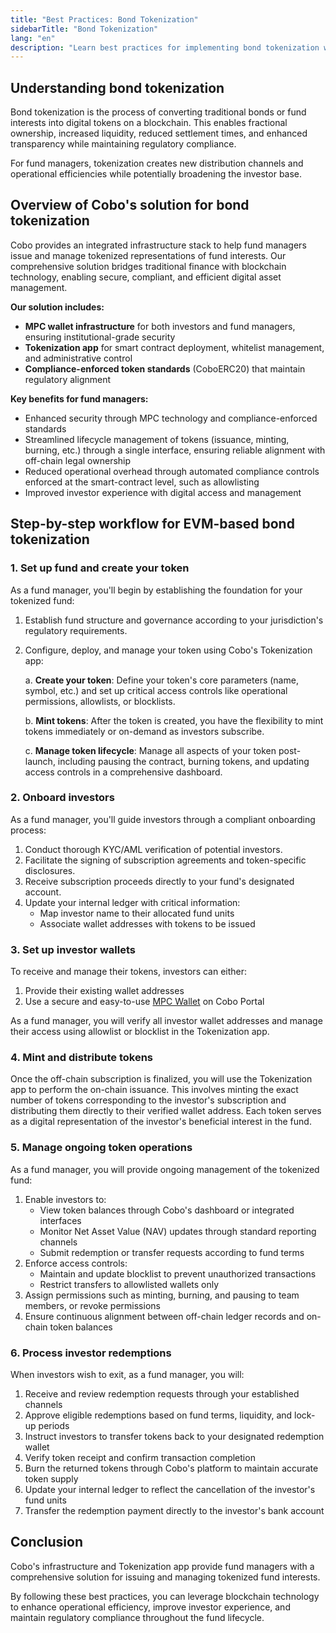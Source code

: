 ```yaml
---
title: "Best Practices: Bond Tokenization"
sidebarTitle: "Bond Tokenization"
lang: "en"
description: "Learn best practices for implementing bond tokenization with Cobo's Tokenization app, from setup to investor redemption."
---
```


## Understanding bond tokenization

Bond tokenization is the process of converting traditional bonds or fund interests into digital tokens on a blockchain. This enables fractional ownership, increased liquidity, reduced settlement times, and enhanced transparency while maintaining regulatory compliance. 

For fund managers, tokenization creates new distribution channels and operational efficiencies while potentially broadening the investor base.

## Overview of Cobo's solution for bond tokenization

Cobo provides an integrated infrastructure stack to help fund managers issue and manage tokenized representations of fund interests. Our comprehensive solution bridges traditional finance with blockchain technology, enabling secure, compliant, and efficient digital asset management.

**Our solution includes:**
- **MPC wallet infrastructure** for both investors and fund managers, ensuring institutional-grade security
- **Tokenization app** for smart contract deployment, whitelist management, and administrative control
- **Compliance-enforced token standards** (CoboERC20) that maintain regulatory alignment

**Key benefits for fund managers:**
- Enhanced security through MPC technology and compliance-enforced standards
- Streamlined lifecycle management of tokens (issuance, minting, burning, etc.) through a single interface, ensuring reliable alignment with off-chain legal ownership
- Reduced operational overhead through automated compliance controls enforced at the smart-contract level, such as allowlisting
- Improved investor experience with digital access and management

## Step-by-step workflow for EVM-based bond tokenization

### 1. Set up fund and create your token

As a fund manager, you'll begin by establishing the foundation for your tokenized fund:

1. Establish fund structure and governance according to your jurisdiction's regulatory requirements.
2. Configure, deploy, and manage your token using Cobo's Tokenization app:
   
   a. **Create your token**: Define your token's core parameters (name, symbol, etc.) and set up critical access controls like operational permissions, allowlists, or blocklists.

   b. **Mint tokens**: After the token is created, you have the flexibility to mint tokens immediately or on-demand as investors subscribe.

   c. **Manage token lifecycle**: Manage all aspects of your token post-launch, including pausing the contract, burning tokens, and updating access controls in a comprehensive dashboard.

### 2. Onboard investors

As a fund manager, you'll guide investors through a compliant onboarding process:

1. Conduct thorough KYC/AML verification of potential investors.
2. Facilitate the signing of subscription agreements and token-specific disclosures.
3. Receive subscription proceeds directly to your fund's designated account.
4. Update your internal ledger with critical information:
   - Map investor name to their allocated fund units
   - Associate wallet addresses with tokens to be issued

### 3. Set up investor wallets

To receive and manage their tokens, investors can either:

1. Provide their existing wallet addresses
2. Use a secure and easy-to-use [MPC Wallet](/en/portal/mpc-wallets/introduction) on Cobo Portal

As a fund manager, you will verify all investor wallet addresses and manage their access using allowlist or blocklist in the Tokenization app.

### 4. Mint and distribute tokens

Once the off-chain subscription is finalized, you will use the Tokenization app to perform the on-chain issuance. This involves minting the exact number of tokens corresponding to the investor's subscription and distributing them directly to their verified wallet address. Each token serves as a digital representation of the investor's beneficial interest in the fund.

### 5. Manage ongoing token operations

As a fund manager, you will provide ongoing management of the tokenized fund:

1. Enable investors to:
   - View token balances through Cobo's dashboard or integrated interfaces
   - Monitor Net Asset Value (NAV) updates through standard reporting channels
   - Submit redemption or transfer requests according to fund terms
2. Enforce access controls:
   - Maintain and update blocklist to prevent unauthorized transactions
   - Restrict transfers to allowlisted wallets only
3. Assign permissions such as minting, burning, and pausing to team members, or revoke permissions
4. Ensure continuous alignment between off-chain ledger records and on-chain token balances

### 6. Process investor redemptions

When investors wish to exit, as a fund manager, you will:

1. Receive and review redemption requests through your established channels
2. Approve eligible redemptions based on fund terms, liquidity, and lock-up periods
3. Instruct investors to transfer tokens back to your designated redemption wallet
4. Verify token receipt and confirm transaction completion
5. Burn the returned tokens through Cobo's platform to maintain accurate token supply
6. Update your internal ledger to reflect the cancellation of the investor's fund units
7. Transfer the redemption payment directly to the investor's bank account

## Conclusion

Cobo's infrastructure and Tokenization app provide fund managers with a comprehensive solution for issuing and managing tokenized fund interests. 

By following these best practices, you can leverage blockchain technology to enhance operational efficiency, improve investor experience, and maintain regulatory compliance throughout the fund lifecycle.
